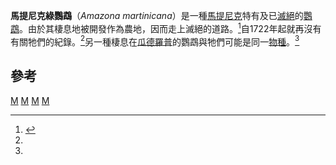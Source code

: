 {{Speciesbox
| genus = Amazona
| species = martinicana
| image = Amazona martinicana.png
| status = EX
| status_system = IUCN3.1
| status_ref = <ref>{{IUCN|id=22728705 |title=''Amazona martinicana'' |assessor=BirdLife International |assessor-link=BirdLife International |version=2013.2 |year=2012 |accessdate=26 November 2013}}</ref>
| authority = A.H. Clark, 1905
| synonyms = }}

'''馬提尼克綠鸚鵡'''（''Amazona martinicana''）是一種[[馬提尼克|馬提尼克]]特有及已[[滅絕|滅絕]]的[[鸚鵡|鸚鵡]]。由於其棲息地被開發作為農地，因而走上滅絕的道路。<ref name="EllisNTB">{{cite book en| last = Ellis| first = Richard| title = No Turning Back: The Life and Death of Animal Species| url = https://archive.org/details/noturningbacklif00elli| publisher = Harper Perennial | date = 2004| location = New York| pages = [https://archive.org/details/noturningbacklif00elli/page/168 168]| isbn =0-06-055804-0 }}</ref>自1722年起就再沒有有關牠們的紀錄。<ref name="EllisNTB"/>另一種棲息在[[瓜德羅普|瓜德羅普]]的鸚鵡與牠們可能是同一[[物種|物種]]。<ref name="EllisNTB"/>

==參考==
{{reflist}}
{{Taxonbar}}

[[Category:IUCN紅色名錄絕滅物種|M]]
[[Category:亞馬遜鸚鵡屬|M]]
[[Category:1905年描述的鸟类|M]]
[[Category:加勒比海已灭绝鸟类|M]]